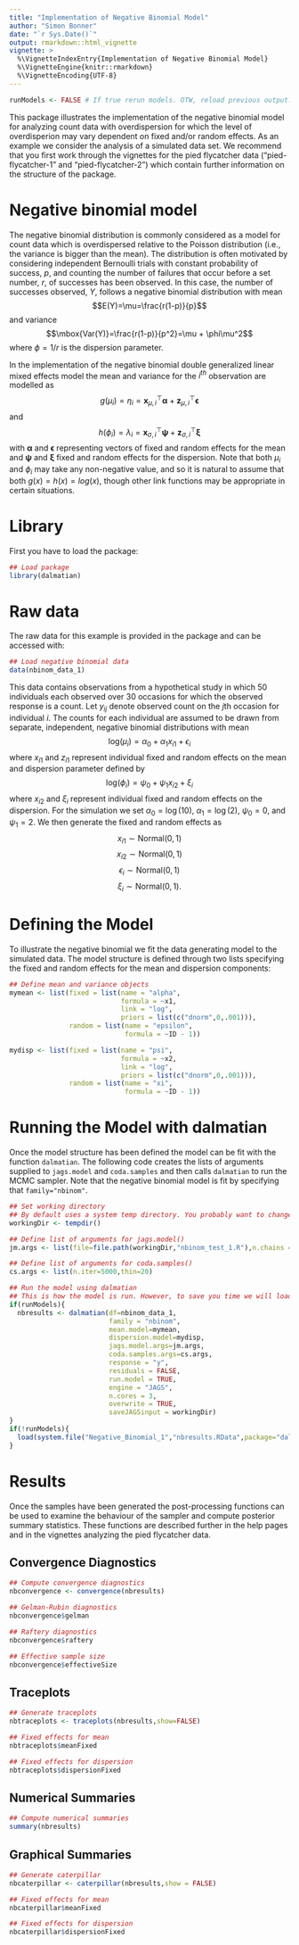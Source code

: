 ```yaml
---
title: "Implementation of Negative Binomial Model"
author: "Simon Bonner"
date: "`r Sys.Date()`"
output: rmarkdown::html_vignette
vignette: >
  %\VignetteIndexEntry{Implementation of Negative Binomial Model}
  %\VignetteEngine{knitr::rmarkdown}
  %\VignetteEncoding{UTF-8}
---
```


```r
runModels <- FALSE # If true rerun models. OTW, reload previous output.
```

This package illustrates the implementation of the negative binomial model for analyzing count data with overdispersion for which the level of overdisperion may vary dependent on fixed and/or random effects. As an example we consider the analysis of a simulated data set. We recommend that you first work through the vignettes for the pied flycatcher data ("pied-flycatcher-1" and "pied-flycatcher-2") which contain further information on the structure of the package.

# Negative binomial model

The negative binomial distribution is commonly considered as a model for count data which is overdispersed relative to the Poisson distribution (i.e., the variance is bigger than the mean). The distribution is often motivated by considering independent Bernoulli trials with constant probability of success, $p$, and counting the number of failures that occur before a set number, $r$, of successes has been observed. In this case, the number of successes observed, $Y$, follows a negative binomial distribution with mean 
$$E(Y)=\mu=\frac{r(1-p)}{p}$$ 
and variance 
$$\mbox{Var(Y)}=\frac{r(1-p)}{p^2}=\mu + \phi\mu^2$$
where $\phi=1/r$ is the dispersion parameter. 

In the implementation of the negative binomial double generalized linear mixed effects model the mean and variance for the $i^{th}$ observation are modelled as
$$
g(\mu_i)=\eta_i=\mathbf x_{\mu,i}^\top \mathbf \alpha + \mathbf z_{\mu,i}^\top \mathbf \epsilon
$$
and 
$$
h(\phi_i)=\lambda_i= \mathbf x_{\sigma,i}^\top \mathbf \psi + \mathbf z_{\sigma,i}^\top \mathbf \xi
$$
with $\mathbf \alpha$ and $\mathbf \epsilon$ representing vectors of fixed and random effects for the mean and $\mathbf \psi$ and $\mathbf \xi$ fixed and random effects for the dispersion. Note that both $\mu_i$ and $\phi_i$ may take any non-negative value, and so it is natural to assume that both $g(x)=h(x)=log(x)$, though other link functions may be appropriate in certain situations. 

# Library

First you have to load the package:
```r
## Load package
library(dalmatian)
```

# Raw data

The raw data for this example is provided in the package and can be accessed with:
```r
## Load negative binomial data
data(nbinom_data_1)
```
This data contains observations from a hypothetical study in which 50 individuals each observed over 30 occasions for which the observed response is a count. Let $y_{ij}$ denote observed count on the $j$th occasion for individual $i$. The counts for each individual are assumed to be drawn from separate, independent, negative binomial distributions with mean
$$\mbox{log}(\mu_{i})=\alpha_0 + \alpha_1 x_{i1} + \epsilon_{i}$$
where $x_{i1}$ and $z_{i1}$ represent individual fixed and random effects on the mean and dispersion parameter defined by
$$\mbox{log}(\phi_{i})=\psi_0 + \psi_1 x_{i2} + \xi_{i}$$
where $x_{i2}$ and $\xi_{i}$ represent individual fixed and random effects on the dispersion. For the simulation we set $\alpha_0=\log(10)$, $\alpha_1=\log(2)$, $\psi_0=0$, and $\psi_1=2$. We then generate the fixed and random effects as
$$x_{i1} \sim \mbox{Normal}(0,1)$$
$$x_{i2} \sim \mbox{Normal}(0,1)$$
$$\epsilon_{i} \sim \mbox{Normal}(0,1)$$
$$\xi_{i} \sim \mbox{Normal}(0,1).$$

# Defining the Model

To illustrate the negative binomial we fit the data generating model to the simulated data. The model structure is defined through two lists specifying the fixed and random effects for the mean and dispersion components:

```r
## Define mean and variance objects
mymean <- list(fixed = list(name = "alpha",
                            formula = ~x1,
                            link = "log",
                            priors = list(c("dnorm",0,.001))),
               random = list(name = "epsilon",
                             formula = ~ID - 1))

mydisp <- list(fixed = list(name = "psi",
                            formula = ~x2,
                            link = "log",
                            priors = list(c("dnorm",0,.001))),
               random = list(name = "xi",
                             formula = ~ID - 1))

```

# Running the Model with dalmatian

Once the model structure has been defined the model can be fit with the function `dalmatian`. The following code creates the lists of arguments supplied to `jags.model` and `coda.samples` and then calls `dalmatian` to run the MCMC sampler. Note that the negative binomial model is fit by specifying that `family="nbinom"`.

```r

## Set working directory
## By default uses a system temp directory. You probably want to change this.
workingDir <- tempdir()

## Define list of arguments for jags.model()
jm.args <- list(file=file.path(workingDir,"nbinom_test_1.R"),n.chains = 3, n.adapt = 1000)

## Define list of arguments for coda.samples()
cs.args <- list(n.iter=5000,thin=20)

## Run the model using dalmatian
## This is how the model is run. However, to save you time we will load output from a previous run instead.
if(runModels){
  nbresults <- dalmatian(df=nbinom_data_1,
                         family = "nbinom",
                         mean.model=mymean,
                         dispersion.model=mydisp,
                         jags.model.args=jm.args,
                         coda.samples.args=cs.args,
                         response = "y",
                         residuals = FALSE,
                         run.model = TRUE,
                         engine = "JAGS",
                         n.cores = 3,
                         overwrite = TRUE,
                         saveJAGSinput = workingDir)
}
if(!runModels){
  load(system.file("Negative_Binomial_1","nbresults.RData",package="dalmatian"))
}
```


# Results

Once the samples have been generated the post-processing functions can be used to examine the behaviour of the sampler and compute posterior summary statistics. These functions are described further in the help pages and in the vignettes analyzing the pied flycatcher data.

## Convergence Diagnostics
```r
## Compute convergence diagnostics
nbconvergence <- convergence(nbresults)

## Gelman-Rubin diagnostics
nbconvergence$gelman

## Raftery diagnostics
nbconvergence$raftery

## Effective sample size
nbconvergence$effectiveSize
```

## Traceplots
```r
## Generate traceplots
nbtraceplots <- traceplots(nbresults,show=FALSE)

## Fixed effects for mean
nbtraceplots$meanFixed

## Fixed effects for dispersion
nbtraceplots$dispersionFixed
```

## Numerical Summaries
```r
## Compute numerical summaries
summary(nbresults)
```

## Graphical Summaries
```r
## Generate caterpillar
nbcaterpillar <- caterpillar(nbresults,show = FALSE)

## Fixed effects for mean
nbcaterpillar$meanFixed

## Fixed effects for dispersion
nbcaterpillar$dispersionFixed
```
